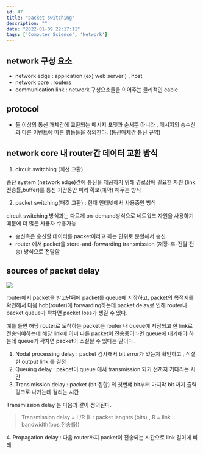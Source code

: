 ```yaml
---
id: 47
title: "packet switching"
description: ""
date: "2022-01-09 22:17:11"
tags: ['Computer Science', 'Network']
---
```

## network 구성 요소
- network edge : application (ex) web server ) , host 
- network core : routers 
- communication link : network 구성요소들을 이어주는 물리적인 cable

## protocol 

- 둘 이상의 통신 개체간에 교환되는 메시지 포맷과 순서뿐 아니라 , 메시지의 송수신과 다른 이벤트에 따른 행동들을 정의한다. (통신매체간 통신 규약)

## network core 내 router간 데이터 교환 방식 

1. circuit switching (회선 교환) 

종단 system (network edge)간에 통신을 제공하기 위해 경로상에 필요한 자원 (link 전송률,buffer)를 통신 기간동안 미리 확보(예약) 해두는 방식

2. packet switching(패킷 교환) : 현재 인터넷에서 사용중인 방식 


circuit switching 방식과는 다르게 on-demand방식으로 네트워크 자원을 사용하기 떄문에 더 많은 사용자 수용가능 

- 송신측은 송신할 데이터를 packet이라고 하는 단위로 분할해서 송신. 
- router 에서 packet을 store-and-forwarding transmission (저장-후-전달 전송) 방식으로 전달함 



## sources of packet delay 

![](/images/packet_delay.png)

router에서 packet을 받고난뒤에 packet를 queue에 저장하고, packet의 목적지를 확인해서 다음 hob(router)에 forwarding하는데 packet delay로 인해 router내 packet queue가 꽉차면 packet loss가 생길 수 있다. 

예를 들면 해당 router로 도착하는 packet은 router 내 queue에 저장되고 한 link로 전송되야하는데 해당 link에 이미 다른 packet이 전송중이라면 queue에 대기해야 하는데 queue가 꽉차면 packet이 소실될 수 있다는 말이다. 


1. Nodal processing delay : packet 검사해서 bit error가 있는지 확인하고 , 적절한 output link 를 결정 
2. Queuing delay : pakcet이 queue 에서 transmission 되기 전까지 기다리는 시간 
3. Transimission delay : packet (bit 집합) 의 첫번쨰 bit부터 마지막 bit 까지 출력링크로 나가는데 걸리는 시간 
   
Transmission delay 는 다음과 같이 정의된다. 

<blockquote>
Transmission delay = L/R  (L : packet lenghts (bits) , R = link bandwidth(bps,전송률))
</blockquote>
4. Propagation delay : 다음 router까지 packet이 전송되는 시간으로 link 길이에 비례
